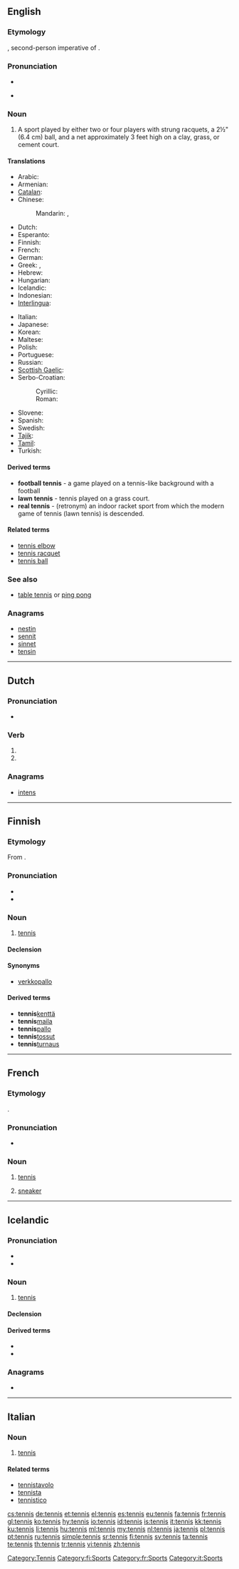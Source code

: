 ==English==
{{commons}}
{{wikipedia}}

===Etymology===
{{etyl|fro}} {{term|tenez|lang=fro}}, second-person imperative of {{term|tenir|lang=fro||hold}}.

===Pronunciation===
* {{IPA|/tɛ.nɪs/}}
* {{a|US}} {{SAMPA|/tE.nIs/}}

===Noun===
{{en-noun|-}}

# {{sport}} A sport played by either two or four players with strung racquets, a 2½" (6.4 cm) ball, and a net approximately 3 feet high on a clay, grass, or cement court.

====Translations====
{{trans-top|sport played by two or four players with strung racquets}}
* Arabic: {{Arab|[[تنس]]}} {{unicode|(tínis, tánis, ténis)}} {{m}}
* Armenian: {{t-|hy|թենիս|tr=t'enis}}
* [[Catalan]]: {{t-|ca|tennis|m}}
* Chinese:
*: Mandarin: {{t-|cmn|網球|sc=Hani}}, {{t-|cmn|网球|tr=wǎngqiú|sc=Hani}}
* Dutch: {{t+|nl|tennis}}
* Esperanto: {{t-|eo|teniso|xs=Esperanto}}
* Finnish: {{t+|fi|tennis}}
* French: {{t+|fr|tennis|m}}
* German: {{t+|de|Tennis|n}}
* Greek: {{t+|el|αντισφαίριση|f|tr=antisfaírisi}}, {{qualifier|colloquial}} {{t|el|τένις|n|tr=ténis}}
* Hebrew: {{t+|he|טניס|m|tr=tenis}}
* Hungarian: {{t+|hu|tenisz}}
* Icelandic: {{t+|is|tennis|m}}
* Indonesian: {{t+|id|tenis|xs=Indonesian}}
* [[Interlingua]]: {{t-|ia|tennis|xs=Interlingua}}
{{trans-mid}}
* Italian: {{t+|it|tennis|m}}
* Japanese: {{t+|ja|テニス|tr=tenisu}}
* Korean: {{t+|ko|테니스|tr=teniseu|sc=Hang}}
* Maltese: {{t-|mt|tenis|xs=Maltese}}
* Polish: {{t-|pl|tenis ziemny|m}}
* Portuguese: {{t+|pt|tênis|m}}
* Russian: {{t+|ru|теннис|m|tr=ténnis}}
* [[Scottish Gaelic]]: {{t-|gd|teanas|m|xs=Scottish Gaelic}}
* Serbo-Croatian:
*: Cyrillic: {{t|sh|тенис|m|alt=те́нис|sc=Cyrl|xs=Serbo-Croatian}}
*: Roman: {{t|sh|tenis|m|alt=ténis|xs=Serbo-Croatian}}
* Slovene: {{t+|sl|tenis|m|alt=ténis}}
* Spanish: {{t+|es|tenis|m}}
* Swedish: {{t+|sv|tennis}}
* [[Tajik]]: {{t|tg|теннис|tr=tennis|sc=Cyrl}}
* [[Tamil]]: {{t|ta|வரிப்பந்தாட்டம்|tr=varippandhaattam|xs=Tamil}}
* Turkish: {{t|tr|tenis}}
{{trans-bottom}}

====Derived terms====
* '''football tennis''' - a game played on a tennis-like background with a football
* '''lawn tennis''' - tennis played on a grass court.
* '''real tennis''' - (retronym) an indoor racket sport from which the modern game of tennis (lawn tennis) is descended.

====Related terms====
* [[tennis elbow]]
* [[tennis racquet]]
* [[tennis ball]]

===See also===
* [[table tennis]] or [[ping pong]]

===Anagrams===
* [[nestin#English|nestin]]
* [[sennit#English|sennit]]
* [[sinnet#English|sinnet]]
* [[tensin#English|tensin]]

[[Category:Tennis]]

----

==Dutch==

===Pronunciation===
* {{audio|Nl-tennis.ogg|Audio}}

===Verb===
{{head|nl}}

# {{nl-verb-form|p=1|n=sg|t=pres|m=ind|tennissen}}
# {{nl-verb-form|m=imp|tennissen}}

===Anagrams===
* [[intens#Dutch|intens]]

----

==Finnish==

===Etymology===
From {{etyl|en|fi}} {{term|tennis|lang=en}}.

===Pronunciation===
* {{hyphenation|ten|nis}}
* {{IPA|lang=fi|[ˈtenːis]}}

===Noun===
{{head|fi|noun}}

# [[#English|tennis]]

====Declension====
{{fi-decl-vastaus|tenni|ä}}

====Synonyms====
* [[verkkopallo]] {{qualifier|dated}}

====Derived terms====
* '''tennis'''[[kenttä]]
* '''tennis'''[[maila]]
* '''tennis'''[[pallo]]
* '''tennis'''[[tossut]]
* '''tennis'''[[turnaus]]

[[Category:fi:Sports]]

----

==French==

===Etymology===
{{borrowing|en|tennis|lang=fr}}.

===Pronunciation===
* {{audio|Fr-tennis.ogg|audio}}

===Noun===
{{fr-noun|m|pl=tennis}}

# {{context|usually|_|uncountable|lang=fr}} [[#English|tennis]]
# {{countable|Europe|dated|lang=fr}} [[sneaker]]

[[Category:fr:Sports]]

----

==Icelandic==

===Pronunciation===
* {{IPA|/ˈtʰɛnːɪs/|lang=is}}
* {{rhymes|ɛnːɪs|lang=is}}

===Noun===
{{is-noun|m|tenniss|-}}

# [[#English|tennis]]

====Declension====
{{is-decl-noun-m-s1|tenn|i|s|pl=-}}

====Derived terms====
* {{l|is|tennisolnbogi}}
* {{l|is|tennisspaði}}

===Anagrams===
* {{l|is|steinn}}

----

==Italian==

===Noun===
{{head|it|noun|g=m}} {{inv}}

# [[#English|tennis]]

====Related terms====
* [[tennistavolo]]
* [[tennista]]
* [[tennistico]]

[[Category:it:Sports]]

[[cs:tennis]]
[[de:tennis]]
[[et:tennis]]
[[el:tennis]]
[[es:tennis]]
[[eu:tennis]]
[[fa:tennis]]
[[fr:tennis]]
[[gl:tennis]]
[[ko:tennis]]
[[hy:tennis]]
[[io:tennis]]
[[id:tennis]]
[[is:tennis]]
[[it:tennis]]
[[kk:tennis]]
[[ku:tennis]]
[[li:tennis]]
[[hu:tennis]]
[[ml:tennis]]
[[my:tennis]]
[[nl:tennis]]
[[ja:tennis]]
[[pl:tennis]]
[[pt:tennis]]
[[ru:tennis]]
[[simple:tennis]]
[[sr:tennis]]
[[fi:tennis]]
[[sv:tennis]]
[[ta:tennis]]
[[te:tennis]]
[[th:tennis]]
[[tr:tennis]]
[[vi:tennis]]
[[zh:tennis]]